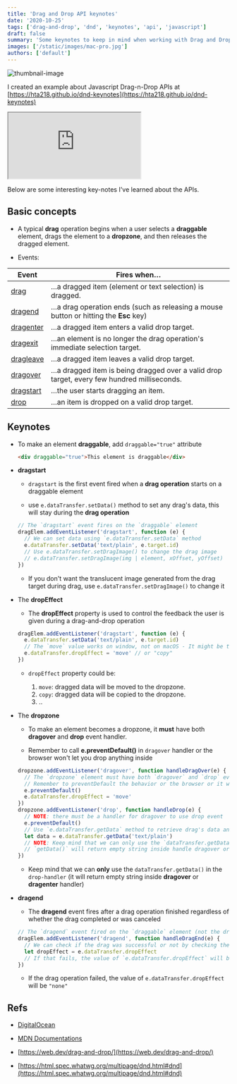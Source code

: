 ```yaml
---
title: 'Drag and Drop API keynotes'
date: '2020-10-25'
tags: ['drag-and-drop', 'dnd', 'keynotes', 'api', 'javascript']
draft: false
summary: 'Some keynotes to keep in mind when working with Drag and Drop APIs in Javascript'
images: ['/static/images/mac-pro.jpg']
authors: ['default']
---
```


![thumbnail-image](/static/images/mac-pro.jpg)

<UnsplashPhotoInfo photoURL="https://unsplash.com/photos/ehyV_XOZ4iA" author="Douglas Lopes" />

I created an example about Javascript Drag-n-Drop APIs at [https://hta218.github.io/dnd-keynotes](https://hta218.github.io/dnd-keynotes)

<iframe
  src="https://hta218.github.io/dnd-keynotes/"
  title="DnD Examples by Leo"
  className="hidden xl:block"
  style={{ width: '100%', height: '1000px' }}
></iframe>

Below are some interesting key-notes I've learned about the APIs.

## Basic concepts

- A typical **drag** operation begins when a user selects a **draggable** element, drags the element to a **dropzone**, and then releases the dragged element.

- Events:

| Event                                                                                  | Fires when…                                                                                |
| -------------------------------------------------------------------------------------- | ------------------------------------------------------------------------------------------ |
| [drag](https://developer.mozilla.org/en-US/docs/Web/API/Document/drag_event)           | …a dragged item (element or text selection) is dragged.                                    |
| [dragend](https://developer.mozilla.org/en-US/docs/Web/API/Document/dragend_event)     | …a drag operation ends (such as releasing a mouse button or hitting the **Esc** key)       |
| [dragenter](https://developer.mozilla.org/en-US/docs/Web/API/Document/dragenter_event) | …a dragged item enters a valid drop target.                                                |
| [dragexit](https://developer.mozilla.org/en-US/docs/Web/API/Document/dragexit_event)   | …an element is no longer the drag operation's immediate selection target.                  |
| [dragleave](https://developer.mozilla.org/en-US/docs/Web/API/Document/dragleave_event) | …a dragged item leaves a valid drop target.                                                |
| [dragover](https://developer.mozilla.org/en-US/docs/Web/API/Document/dragover_event)   | …a dragged item is being dragged over a valid drop target, every few hundred milliseconds. |
| [dragstart](https://developer.mozilla.org/en-US/docs/Web/API/Document/dragstart_event) | …the user starts dragging an item.                                                         |
| [drop](https://developer.mozilla.org/en-US/docs/Web/API/Document/drop_event)           | …an item is dropped on a valid drop target.                                                |

## Keynotes

- To make an element **draggable**, add `draggable="true"` attribute

  ```html
  <div draggable="true">This element is draggable</div>
  ```

- **dragstart**

  - `dragstart` is the first event fired when a **drag operation** starts on a draggable element

  - use `e.dataTransfer.setData()` method to set any drag's data, this will stay during the **drag operation**

  ```js
  // The `dragstart` event fires on the `draggable` element
  dragElem.addEventListener('dragstart', function (e) {
    // We can set data using `e.dataTransfer.setData` method
    e.dataTransfer.setData('text/plain', e.target.id)
    // Use e.dataTransfer.setDragImage() to change the drag image
    // e.dataTransfer.setDragImage(img | element, xOffset, yOffset)
  })
  ```

  - If you don't want the translucent image generated from the drag target during drag, use `e.dataTransfer.setDragImage()` to change it

- The **dropEffect**

  - The **dropEffect** property is used to control the feedback the user is given during a drag-and-drop operation

  ```js
  dragElem.addEventListener('dragstart', function (e) {
    e.dataTransfer.setData('text/plain', e.target.id)
    // The `move` value works on window, not on macOS - It might be the problem of browser along with OS
    e.dataTransfer.dropEffect = 'move' // or "copy"
  })
  ```

  - `dropEffect` property could be:

    1. `move`: dragged data will be moved to the dropzone.
    2. `copy`: dragged data will be copied to the dropzone.
    3. ..

- The **dropzone**

  - To make an element becomes a dropzone, it **must** have both **dragover** and **drop** event handler.

  - Remember to call **e.preventDefault()** in `dragover` handler or the browser won't let you drop anything inside

  ```js
  dropzone.addEventListener('dragover', function handleDragOver(e) {
    // The `dropzone` element must have both `dragover` and `drop` event
    // Remember to preventDefault the behavior or the browser or it will not let you drop anything inside
    e.preventDefault()
    e.dataTransfer.dropEffect = 'move'
  })
  dropzone.addEventListener('drop', function handleDrop(e) {
    // NOTE: there must be a handler for dragover to use drop event
    e.preventDefault()
    // Use `e.dataTransfer.getData` method to retrieve drag's data and process them
    let data = e.dataTransfer.getData('text/plain')
    // NOTE: Keep mind that we can only use the `dataTransfer.getData()` in the `drop-handler`
    // `getData()` will return empty string inside handle dragover or dragenter
  })
  ```

  - Keep mind that we can **only** use the `dataTransfer.getData()` in the `drop-handler` (it will return empty string inside **dragover** or **dragenter** handler)

- **dragend**

  - The **dragend** event fires after a drag operation finished regardless of whether the drag completed or was canceled

  ```js
  // The `dragend` event fired on the `draggable` element (not the dropzone element)
  dragElem.addEventListener('dragend', function handleDragEnd(e) {
    // We can check if the drag was successful or not by checking the ʻe.dataTransfer.dropEffect` value
    let dropEffect = e.dataTransfer.dropEffect
    // If that fails, the value of `e.dataTransfer.dropEffect` will be "none"
  })
  ```

  - If the drag operation failed, the value of `e.dataTransfer.dropEffect` will be `"none"`

## Refs

- [DigitalOcean](https://www.digitalocean.com/community/tutorials/)

- [MDN Documentations](https://developer.mozilla.org/en-US/docs/Web/API/HTML_Drag_and_Drop_API)

- [https://web.dev/drag-and-drop/](https://web.dev/drag-and-drop/)

- [https://html.spec.whatwg.org/multipage/dnd.html#dnd](https://html.spec.whatwg.org/multipage/dnd.html#dnd)
